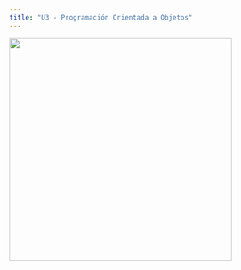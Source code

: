 ```yaml
---
title: "U3 - Programación Orientada a Objetos"
---
```


![](../imgs/trabajo_en_progreso.png){fig-align="center" width="400px"}